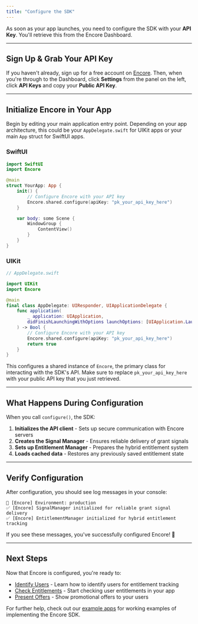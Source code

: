 ```yaml
---
title: "Configure the SDK"
---
```


As soon as your app launches, you need to configure the SDK with your **API Key**. You'll retrieve this from the Encore Dashboard.

---

## Sign Up & Grab Your API Key

If you haven't already, sign up for a free account on [Encore](https://encore.dev). Then, when you're through to the Dashboard, click **Settings** from the panel on the left, click **API Keys** and copy your **Public API Key**.

---

## Initialize Encore in Your App

Begin by editing your main application entry point. Depending on your app architecture, this could be your `AppDelegate.swift` for UIKit apps or your main `App` struct for SwiftUI apps.

### SwiftUI

```swift
import SwiftUI
import Encore

@main
struct YourApp: App {
    init() {
        // Configure Encore with your API key
        Encore.shared.configure(apiKey: "pk_your_api_key_here")
    }

    var body: some Scene {
        WindowGroup {
            ContentView()
        }
    }
}
```

### UIKit

```swift
// AppDelegate.swift

import UIKit
import Encore

@main
final class AppDelegate: UIResponder, UIApplicationDelegate {
    func application(
        _ application: UIApplication,
        didFinishLaunchingWithOptions launchOptions: [UIApplication.LaunchOptionsKey: Any]?
    ) -> Bool {
        // Configure Encore with your API key
        Encore.shared.configure(apiKey: "pk_your_api_key_here")
        return true
    }
}
```

This configures a shared instance of `Encore`, the primary class for interacting with the SDK's API. Make sure to replace `pk_your_api_key_here` with your public API key that you just retrieved.

---

## What Happens During Configuration

When you call `configure()`, the SDK:

1. **Initializes the API client** - Sets up secure communication with Encore servers
2. **Creates the Signal Manager** - Ensures reliable delivery of grant signals
3. **Sets up Entitlement Manager** - Prepares the hybrid entitlement system
4. **Loads cached data** - Restores any previously saved entitlement state

---

## Verify Configuration

After configuration, you should see log messages in your console:

```
🔧 [Encore] Environment: production
✅ [Encore] SignalManager initialized for reliable grant signal delivery
✅ [Encore] EntitlementManager initialized for hybrid entitlement tracking
```

If you see these messages, you've successfully configured Encore! 🎉

---

## Next Steps

Now that Encore is configured, you're ready to:

- [Identify Users](./user-management) - Learn how to identify users for entitlement tracking
- [Check Entitlements](./checking-entitlements) - Start checking user entitlements in your app
- [Present Offers](./presenting-offers) - Show promotional offers to your users

For further help, check out our [example apps](../EncoreSwiftUIDemo) for working examples of implementing the Encore SDK.

